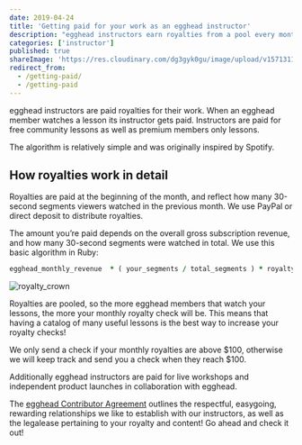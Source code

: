 ```yaml
---
date: 2019-04-24
title: 'Getting paid for your work as an egghead instructor'
description: "egghead instructors earn royalties from a pool every month."
categories: ['instructor']
published: true
shareImage: 'https://res.cloudinary.com/dg3gyk0gu/image/upload/v1571311567/og-image-assets/share_image_mail.png'
redirect_from:
  - /getting-paid/
  - /getting-paid
---
```


egghead instructors are paid royalties for their work. When an egghead member watches a lesson its instructor gets paid. Instructors are paid for free community lessons as well as premium members only lessons.

The algorithm is relatively simple and was originally inspired by Spotify.

## How royalties work in detail

Royalties are paid at the beginning of the month, and reflect how many 30-second segments viewers watched in the previous month. We use PayPal or direct deposit to distribute royalties.

The amount you’re paid depends on the overall gross subscription revenue, and how many 30-second segments were watched in total. We use this basic algorithm in Ruby:

```ruby
egghead_monthly_revenue  * ( your_segments / total_segments ) * royalty_percent
```

![royalty_crown](./images/ch1_s2_royaltycrown.png)

Royalties are pooled, so the more egghead members that watch your lessons, the more your monthly royalty check will be. This means that having a catalog of many useful lessons is the best way to increase your royalty checks!

We only send a check if your monthly royalties are above $100, otherwise we will keep track and send you a check when they reach $100.

Additionally egghead instructors are paid for live workshops and independent product launches in collaboration with egghead.

The [egghead Contributor Agreement](/instructor/legal) outlines the respectful, easygoing, rewarding relationships we like to establish with our instructors, as well as the legalease pertaining to your royalty and content! Go ahead and check it out!
